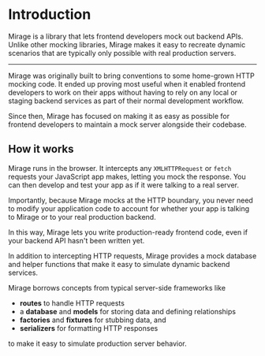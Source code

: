 

# Introduction

<Lead>
  Mirage is a library that lets frontend developers mock out backend APIs.
</Lead>

<Lead>
  Unlike other mocking libraries, Mirage makes it easy to recreate dynamic
  scenarios that are typically only possible with real production servers.
</Lead>

---

Mirage was originally built to bring conventions to some home-grown HTTP mocking code. It ended up proving most useful when it enabled frontend developers to work on their apps without having to rely on any local or staging backend services as part of their normal development workflow.

Since then, Mirage has focused on making it as easy as possible for frontend developers to maintain a mock server alongside their codebase.

## How it works

Mirage runs in the browser. It intercepts any `XMLHTTPRequest` or `fetch` requests your JavaScript app makes, letting you mock the response. You can then develop and test your app as if it were talking to a real server.

<div className="my-8 md:my-10 lg:my-12">
  <Tabs>
    <Tab name="index.js">
      <Snippet name="2-mirage-index" />
    </Tab>
    <Tab name="App.js">
      <Snippet name="2-mirage-app" />
    </Tab>
  </Tabs>
</div>

Importantly, because Mirage mocks at the HTTP boundary, you never need to modify your application code to account for whether your app is talking to Mirage or to your real production backend.

In this way, Mirage lets you write production-ready frontend code, even if your backend API hasn't been written yet.

In addition to intercepting HTTP requests, Mirage provides a mock database and helper functions that make it easy to simulate dynamic backend services.

Mirage borrows concepts from typical server-side frameworks like

- **routes** to handle HTTP requests
- a **database** and **models** for storing data and defining relationships
- **factories** and **fixtures** for stubbing data, and
- **serializers** for formatting HTTP responses

to make it easy to simulate production server behavior.
